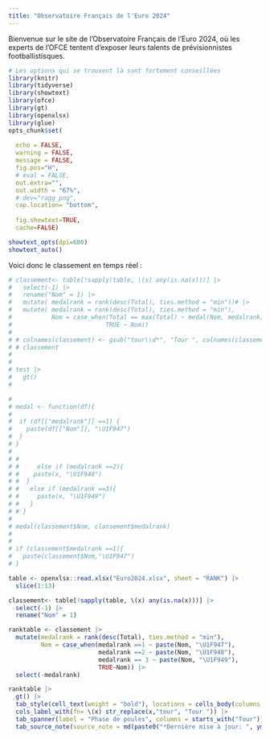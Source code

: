 ```yaml
---
title: "Observatoire Français de l'Euro 2024"
---
```


Bienvenue sur le site de l'Observatoire Français de l'Euro 2024, où les experts de l'OFCE tentent d'exposer leurs talents de prévisionnistes footballistisques.

```r
# Les options qui se trouvent là sont fortement conseillées
library(knitr)
library(tidyverse)
library(showtext) 
library(ofce)
library(gt)
library(openxlsx)
library(glue)
opts_chunk$set(
    
  echo = FALSE,
  warning = FALSE,
  message = FALSE,
  fig.pos="H", 
  # eval = FALSE,
  out.extra="",
  out.width = "67%",
  # dev="ragg_png",
  cap.location= "bottom",
  
  fig.showtext=TRUE,
  cache=FALSE)

showtext_opts(dpi=600)
showtext_auto()
```
Voici donc le classement en temps réel :

```r
# classement<- table[!sapply(table, \(x) any(is.na(x)))] |> 
#   select(-1) |> 
#   rename("Nom" = 1) |> 
#   mutate( medalrank = rank(desc(Total), ties.method = "min"))# |> 
#   mutate( medalrank = rank(desc(Total), ties.method = "min"),
#           Nom = case_when(Total == max(Total) ~ medal(Nom, medalrank) ,
#                          TRUE ~ Nom))
#                          
# # colnames(classement) <- gsub("tour\\d*", "Tour ", colnames(classement))
# # classement
# 
# 
# test |> 
#   gt()
#   

# 
# medal <- function(df){
#   
#  if (df[["medalrank"]] ==1) {
#    paste(df[["Nom"]], "\U1F947")
#  }
# }
#   
# #   
# #     else if (medalrank ==2){
# #    paste(x, "\U1F948")
# #  }
# #   else if (medalrank ==3){
# #     paste(x, "\U1F949")
# #   }
# # }
# 
# medal(classement$Nom, classement$medalrank)
# 
# 
# if (classement$medalrank ==1){
#   paste(classement$Nom,"\U1F947")
# }
```


```r

table <- openxlsx::read.xlsx("Euro2024.xlsx", sheet = "RANK") |> 
  slice(1:13)

classement<- table[!sapply(table, \(x) any(is.na(x)))] |>
  select(-1) |>
  rename("Nom" = 1)

ranktable <- classement |> 
  mutate(medalrank = rank(desc(Total), ties.method = "min"),
         Nom = case_when(medalrank ==1 ~ paste(Nom, "\U1F947"),
                         medalrank ==2 ~ paste(Nom, "\U1F948"),
                         medalrank == 3 ~ paste(Nom, "\U1F949"), 
                         TRUE~Nom)) |> 
  select(-medalrank)

ranktable |> 
  gt() |> 
  tab_style(cell_text(weight = "bold"), locations = cells_body(columns = Nom, rows = rank(desc(Total), ties.method = "min") < 4)) |> 
  cols_label_with(fn= \(x) str_replace(x,"tour", "Tour ")) |> 
  tab_spanner(label = "Phase de poules", columns = starts_with("Tour")) |> 
  tab_source_note(source_note = md(paste0("*Dernière mise à jour: ", ymd_hm(format(Sys.time(), '%Y-%m-%d %H:%M')), "*")))
```




